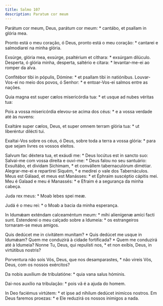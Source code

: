 ```yaml
---
title: Salmo 107
description: Paratum cor meum
---
```


<div class="side-by-side not-content">

Parátum cor meum, Deus, parátum cor meum: * cantábo, et psallam in glória
    mea.

Pronto está o meu coração, ó Deus, pronto está o meu coração: * cantarei e
    salmodiarei na minha glória.

Exsúrge, glória mea, exsúrge, psaltérium et cíthara: * exsúrgam dilúculo.
  Desperta, ó glória minha, desperta, saltério e cítara: * levantar-me-ei ao
    romper da alva.

Confitébor tibi in pópulis, Dómine: * et psallam tibi in natiónibus.
  Louvar-Vos-ei no meio dos povos, ó Senhor: * e entoar-Vos-ei salmos entre as
    nações.

Quia magna est super cælos misericórdia tua: * et usque ad nubes véritas
    tua:

Pois a vossa misericórdia elevou-se acima dos céus: * e a vossa verdade até
    às nuvens:

Exaltáre super cælos, Deus, et super omnem terram glória tua: * ut
    liberéntur dilécti tui.

Exaltai-Vos sobre os céus, ó Deus, sobre toda a terra a vossa glória: * para
    que sejam livres os vossos eleitos.

Salvum fac déxtera tua, et exáudi me: * Deus locútus est in sancto suo:
  Salvai-me com vossa direita e ouvi-me: * Deus falou no seu santuário:
  Exsultábo, et dívidam Síchimam, * et convállem tabernaculórum dimétiar.
  Alegrar-me-ei e repartirei Siquém, * e medirei o vale dos Tabernáculos.
  Meus est Gálaad, et meus est Manásses: * et Éphraim suscéptio cápitis mei.
  Meu é Galaad e meu é Manassés: * e Efraim é a segurança da minha cabeça.

Juda rex meus: * Moab lebes spei meæ.

Judá é o meu rei: * o Moab a bacia da minha esperança.

In Idumǽam exténdam calceaméntum meum: * mihi alienígenæ amíci facti sunt.
  Estenderei o meu calçado sobre a Idumeia: * os estrangeiros tornaram-se meus
    amigos.

Quis dedúcet me in civitátem munítam? * Quis dedúcet me usque in Idumǽam?
  Quem me conduzirá à cidade fortificada? * Quem me conduzirá até à Idumeia?
  Nonne Tu, Deus, qui repulísti nos, * et non exíbis, Deus, in virtútibus
    nostris?

Porventura não sois Vós, Deus, que nos desamparastes, * não vireis Vós,
    Deus, com os nossos exércitos?

Da nobis auxílium de tribulatióne: * quia vana salus hóminis.

Dai-nos auxílio na tribulação: * pois vã é a ajuda do homem.

In Deo faciémus virtútem: * et ipse ad níhilum dedúcet inimícos nostros.
  Em Deus faremos proezas: * e Ele reduzirá os nossos inimigos a nada.

</div>
